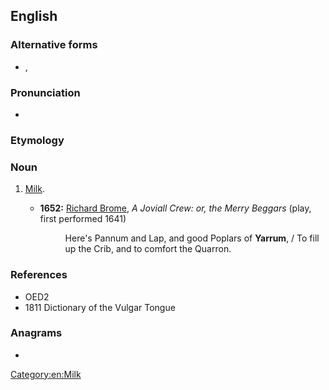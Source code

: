 ==English==

===Alternative forms===
* {{l|en|yaram}}, {{l|en|yarum}}

===Pronunciation===
* {{IPA|/ˈjærəm/|lang=en}}

===Etymology===
{{unk.|en}}

===Noun===
{{en-noun|-}}

# {{label|en|cant}} [[milk|Milk]].
#* '''1652:''' [[w:Richard Brome|Richard Brome]], ''A Joviall Crew: or, the Merry Beggars'' (play, first performed 1641)
#*: Here's Pannum and Lap, and good Poplars of '''Yarrum''', / To fill up the Crib, and to comfort the Quarron.

===References===
* OED2
* 1811 Dictionary of the Vulgar Tongue

===Anagrams===
* {{l|en|Murray}}

[[Category:en:Milk]]